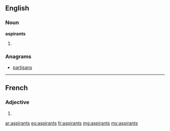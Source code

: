 ==English==

===Noun===
'''aspirants'''

# {{plural of|aspirant}}

===Anagrams===
* [[partisans#English|partisans]]

----

==French==

===Adjective===
{{fr-adj-form}} {{m-p}}

# {{masculine plural of|aspirant|lang=fr}}

[[ar:aspirants]]
[[eo:aspirants]]
[[fr:aspirants]]
[[mg:aspirants]]
[[my:aspirants]]